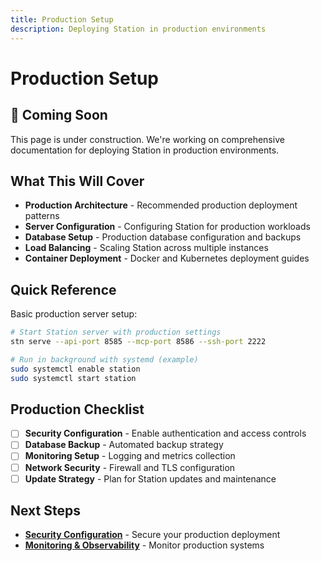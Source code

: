 ```yaml
---
title: Production Setup
description: Deploying Station in production environments
---
```


# Production Setup

## 🚧 Coming Soon

This page is under construction. We're working on comprehensive documentation for deploying Station in production environments.

## What This Will Cover

- **Production Architecture** - Recommended production deployment patterns
- **Server Configuration** - Configuring Station for production workloads
- **Database Setup** - Production database configuration and backups
- **Load Balancing** - Scaling Station across multiple instances
- **Container Deployment** - Docker and Kubernetes deployment guides

## Quick Reference

Basic production server setup:

```bash
# Start Station server with production settings
stn serve --api-port 8585 --mcp-port 8586 --ssh-port 2222

# Run in background with systemd (example)
sudo systemctl enable station
sudo systemctl start station
```

## Production Checklist

- [ ] **Security Configuration** - Enable authentication and access controls
- [ ] **Database Backup** - Automated backup strategy
- [ ] **Monitoring Setup** - Logging and metrics collection
- [ ] **Network Security** - Firewall and TLS configuration
- [ ] **Update Strategy** - Plan for Station updates and maintenance

## Next Steps

- **[Security Configuration](/station/en/deployment/security)** - Secure your production deployment
- **[Monitoring & Observability](/station/en/deployment/monitoring)** - Monitor production systems